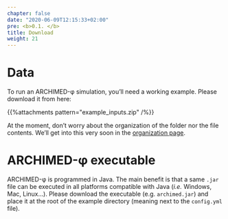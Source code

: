 ```yaml
---
chapter: false
date: "2020-06-09T12:15:33+02:00"
pre: <b>0.1. </b>
title: Download
weight: 21
---
```


# Data

To run an ARCHIMED-φ simulation, you'll need a working example. Please download it from here: 

{{%attachments pattern=\"example_inputs.zip\" /%}}

At the moment, don't worry about the organization of the folder nor the file contents. We'll get into this very soon in the [organization page](../../2-inputs/1-organisation/).

# ARCHIMED-φ executable

ARCHIMED-φ is programmed in Java. The main benefit is that a same `.jar` file can be executed in all platforms compatible with Java (*i.e.* Windows, Mac, Linux...). 
Please download the executable (e.g. `archimed.jar`) and place it at the root of the example directory (meaning next to the `config.yml` file).
